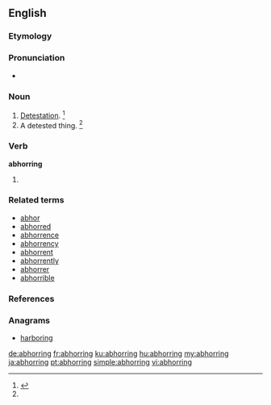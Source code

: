 ==English==

===Etymology===
{{suffix|abhor|ing}}

===Pronunciation===
* {{a|US}} {{IPA|/æbˈhɔɹ.ɪŋ/}}

===Noun===
{{en-noun|-|s}}
# [[detestation|Detestation]]. {{defdate|Mid 16<sup>th</sup> century.}}<ref name=SOED>{{R:SOED5|page=4}}</ref>
# A detested thing. {{defdate|Mid 16<sup>th</sup> century.}}<ref name=SOED/>

===Verb===
'''abhorring'''
# {{present participle of|abhor}}

===Related terms===
* [[abhor]]
* [[abhorred]]
* [[abhorrence]]
* [[abhorrency]]
* [[abhorrent]]
* [[abhorrently]]
* [[abhorrer]]
* [[abhorrible]]

===References===
<references/>

===Anagrams===
* [[harboring#English|harboring]]

[[de:abhorring]]
[[fr:abhorring]]
[[ku:abhorring]]
[[hu:abhorring]]
[[my:abhorring]]
[[ja:abhorring]]
[[pt:abhorring]]
[[simple:abhorring]]
[[vi:abhorring]]